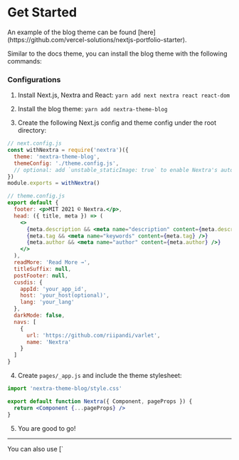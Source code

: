 # Get Started


<Callout>
  An example of the blog theme can be found
  [here](https://github.com/vercel-solutions/nextjs-portfolio-starter).
</Callout>

Similar to the docs theme, you can install the blog theme with the following commands:

### Configurations

1. Install Next.js, Nextra and React: `yarn add next nextra react react-dom`

2. Install the blog theme: `yarn add nextra-theme-blog`

3. Create the following Next.js config and theme config under the root directory:

```jsx
// next.config.js
const withNextra = require('nextra')({
  theme: 'nextra-theme-blog',
  themeConfig: './theme.config.js',
  // optional: add `unstable_staticImage: true` to enable Nextra's auto image import
})
module.exports = withNextra()
```

```jsx
// theme.config.js
export default {
  footer: <p>MIT 2021 © Nextra.</p>,
  head: ({ title, meta }) => (
    <>
      {meta.description && <meta name="description" content={meta.description} />}
      {meta.tag && <meta name="keywords" content={meta.tag} />}
      {meta.author && <meta name="author" content={meta.author} />}
    </>
  ),
  readMore: 'Read More →',
  titleSuffix: null,
  postFooter: null,
  cusdis: {
    appId: 'your_app_id',
    host: 'your_host(optional)',
    lang: 'your_lang'
  },
  darkMode: false,
  navs: [
    {
      url: 'https://github.com/riipandi/varlet',
      name: 'Nextra'
    }
  ]
}
```

4. Create `pages/_app.js` and include the theme stylesheet:

```jsx
import 'nextra-theme-blog/style.css'

export default function Nextra({ Component, pageProps }) {
  return <Component {...pageProps} />
}
```

5. You are good to go!

---

<Callout>
You can also use [`<style jsx>`](https://nextjs.org/docs/basic-features/built-in-css-support#css-in-js) to style elements inside `theme.config.js`.
</Callout>

